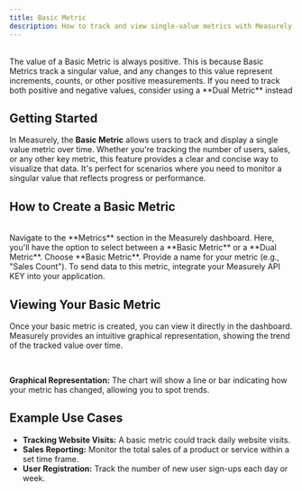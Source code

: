 ```yaml
---
title: Basic Metric
description: How to track and view single-value metrics with Measurely's Basic Metric feature.
---
```


<br />

<Note title='Warning' type='warning'>
  The value of a Basic Metric is always positive. This is because Basic Metrics
  track a singular value, and any changes to this value represent increments,
  counts, or other positive measurements. If you need to track both positive and
  negative values, consider using a **Dual Metric** instead
</Note>

## Getting Started

In Measurely, the **Basic Metric** allows users to track and display a single value metric over time. Whether you're tracking the number of users, sales, or any other key metric, this feature provides a clear and concise way to visualize that data. It's perfect for scenarios where you need to monitor a singular value that reflects progress or performance.

## How to Create a Basic Metric

<br />

<Stepper>
  <StepperItem title='Step 1: Access the Metrics Page'>
    Navigate to the **Metrics** section in the Measurely dashboard.
  </StepperItem>
  <StepperItem title='Step 2: Click Create Metric'>
    Here, you'll have the option to select between a **Basic Metric** or a
    **Dual Metric**. Choose **Basic Metric**.
  </StepperItem>
  <StepperItem title='Step 3: Enter Metric Details'>
    Provide a name for your metric (e.g., "Sales Count").
  </StepperItem>
  <StepperItem title='Step 4: API KEY Integration'>
    To send data to this metric, integrate your Measurely API KEY into your
    application.
  </StepperItem>
</Stepper>

## Viewing Your Basic Metric

Once your basic metric is created, you can view it directly in the dashboard. Measurely provides an intuitive graphical representation, showing the trend of the tracked value over time.

<br />

**Graphical Representation:** The chart will show a line or bar indicating how your metric has changed, allowing you to spot trends.

## Example Use Cases

- **Tracking Website Visits:** A basic metric could track daily website visits.
- **Sales Reporting:** Monitor the total sales of a product or service within a set time frame.
- **User Registration:** Track the number of new user sign-ups each day or week.
